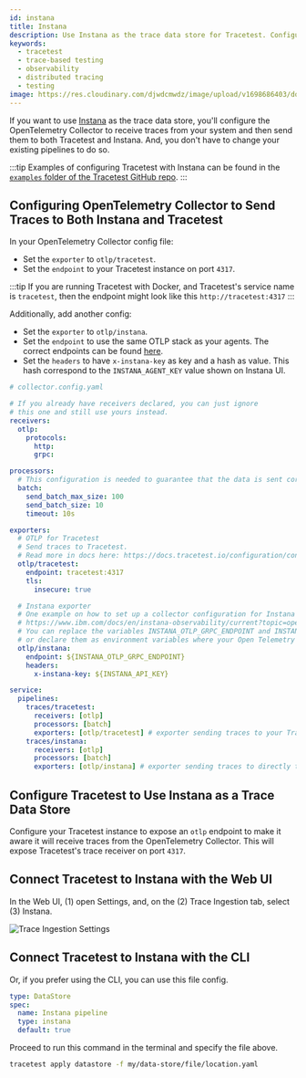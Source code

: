```yaml
---
id: instana
title: Instana
description: Use Instana as the trace data store for Tracetest. Configure the OpenTelemetry Collector to receive traces and forward them to both Tracetest and Instana.
keywords:
  - tracetest
  - trace-based testing
  - observability
  - distributed tracing
  - testing
image: https://res.cloudinary.com/djwdcmwdz/image/upload/v1698686403/docs/Blog_Thumbnail_14_rsvkmo.jpg
---
```


If you want to use [Instana](https://www.ibm.com/products/instana) as the trace data store, you'll configure the OpenTelemetry Collector to receive traces from your system and then send them to both Tracetest and Instana. And, you don't have to change your existing pipelines to do so.

:::tip
Examples of configuring Tracetest with Instana can be found in the [`examples` folder of the Tracetest GitHub repo](https://github.com/kubeshop/tracetest/tree/main/examples).
:::

## Configuring OpenTelemetry Collector to Send Traces to Both Instana and Tracetest

In your OpenTelemetry Collector config file:

- Set the `exporter` to `otlp/tracetest`.
- Set the `endpoint` to your Tracetest instance on port `4317`.

:::tip
If you are running Tracetest with Docker, and Tracetest's service name is `tracetest`, then the endpoint might look like this `http://tracetest:4317`
:::

Additionally, add another config:

- Set the `exporter` to `otlp/instana`.
- Set the `endpoint` to use the same OTLP stack as your agents. The correct endpoints can be found [here](https://www.ibm.com/docs/en/instana-observability/current?topic=opentelemetry-sending-data-instana-backend).
- Set the `headers` to have `x-instana-key` as key and a hash as value. This hash correspond to the `INSTANA_AGENT_KEY` value shown on Instana UI.

```yaml
# collector.config.yaml

# If you already have receivers declared, you can just ignore
# this one and still use yours instead.
receivers:
  otlp:
    protocols:
      http:
      grpc:

processors:
  # This configuration is needed to guarantee that the data is sent correctly to Datadog
  batch:
    send_batch_max_size: 100
    send_batch_size: 10
    timeout: 10s

exporters:
  # OTLP for Tracetest
  # Send traces to Tracetest.
  # Read more in docs here: https://docs.tracetest.io/configuration/connecting-to-data-stores/opentelemetry-collector
  otlp/tracetest:
    endpoint: tracetest:4317
    tls:
      insecure: true

  # Instana exporter
  # One example on how to set up a collector configuration for Instana can be seen here:
  # https://www.ibm.com/docs/en/instana-observability/current?topic=opentelemetry-sending-data-instana-backend
  # You can replace the variables INSTANA_OTLP_GRPC_ENDPOINT and INSTANA_API_KEY for their respective values
  # or declare them as environment variables where your Open Telemetry Collector is installed
  otlp/instana:
    endpoint: ${INSTANA_OTLP_GRPC_ENDPOINT}
    headers:
      x-instana-key: ${INSTANA_API_KEY}

service:
  pipelines:
    traces/tracetest:
      receivers: [otlp]
      processors: [batch]
      exporters: [otlp/tracetest] # exporter sending traces to your Tracetest instance
    traces/instana:
      receivers: [otlp]
      processors: [batch]
      exporters: [otlp/instana] # exporter sending traces to directly to Instana
```

## Configure Tracetest to Use Instana as a Trace Data Store

Configure your Tracetest instance to expose an `otlp` endpoint to make it aware it will receive traces from the OpenTelemetry Collector. This will expose Tracetest's trace receiver on port `4317`.

## Connect Tracetest to Instana with the Web UI

In the Web UI, (1) open Settings, and, on the (2) Trace Ingestion tab, select (3) Instana.

![Trace Ingestion Settings](../../img/08132024/app.tracetest.io_organizations_at4CxvjIg_environments_ttenv_172de56e3dcbba9b_settings_tab=dataStore_instana.png)

## Connect Tracetest to Instana with the CLI

Or, if you prefer using the CLI, you can use this file config.

```yaml
type: DataStore
spec:
  name: Instana pipeline
  type: instana
  default: true
```

Proceed to run this command in the terminal and specify the file above.

```bash
tracetest apply datastore -f my/data-store/file/location.yaml
```
